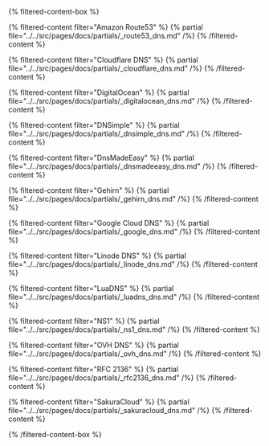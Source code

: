 {% filtered-content-box %}

{% filtered-content filter="Amazon Route53" %}
{% partial file="../../src/pages/docs/partials/_route53_dns.md" /%}
{% /filtered-content %}

{% filtered-content filter="Cloudflare DNS" %}
{% partial file="../../src/pages/docs/partials/_cloudflare_dns.md" /%}
{% /filtered-content %}

{% filtered-content filter="DigitalOcean" %}
{% partial file="../../src/pages/docs/partials/_digitalocean_dns.md" /%}
{% /filtered-content %}

{% filtered-content filter="DNSimple" %}
{% partial file="../../src/pages/docs/partials/_dnsimple_dns.md" /%}
{% /filtered-content %}

{% filtered-content filter="DnsMadeEasy" %}
{% partial file="../../src/pages/docs/partials/_dnsmadeeasy_dns.md" /%}
{% /filtered-content %}

{% filtered-content filter="Gehirn" %}
{% partial file="../../src/pages/docs/partials/_gehirn_dns.md" /%}
{% /filtered-content %}

{% filtered-content filter="Google Cloud DNS" %}
{% partial file="../../src/pages/docs/partials/_google_dns.md" /%}
{% /filtered-content %}

{% filtered-content filter="Linode DNS" %}
{% partial file="../../src/pages/docs/partials/_linode_dns.md" /%}
{% /filtered-content %}

{% filtered-content filter="LuaDNS" %}
{% partial file="../../src/pages/docs/partials/_luadns_dns.md" /%}
{% /filtered-content %}

{% filtered-content filter="NS1" %}
{% partial file="../../src/pages/docs/partials/_ns1_dns.md" /%}
{% /filtered-content %}

{% filtered-content filter="OVH DNS" %}
{% partial file="../../src/pages/docs/partials/_ovh_dns.md" /%}
{% /filtered-content %}

{% filtered-content filter="RFC 2136" %}
{% partial file="../../src/pages/docs/partials/_rfc2136_dns.md" /%}
{% /filtered-content %}

{% filtered-content filter="SakuraCloud" %}
{% partial file="../../src/pages/docs/partials/_sakuracloud_dns.md" /%}
{% /filtered-content %}

{% /filtered-content-box %}
